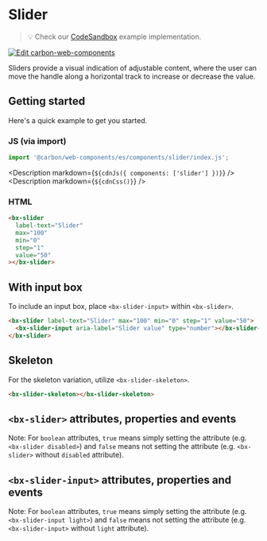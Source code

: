 
# Slider

> 💡 Check our
> [CodeSandbox](https://codesandbox.io/s/github/carbon-design-system/carbon-for-ibm-dotcom/tree/v1/packages/carbon-web-components/examples/codesandbox/basic/components/slider)
> example implementation.

[![Edit carbon-web-components](https://codesandbox.io/static/img/play-codesandbox.svg)](https://codesandbox.io/s/github/carbon-design-system/carbon-for-ibm-dotcom/tree/v1/packages/carbon-web-components/examples/codesandbox/basic/components/slider)

Sliders provide a visual indication of adjustable content, where the user can
move the handle along a horizontal track to increase or decrease the value.

## Getting started

Here's a quick example to get you started.

### JS (via import)

```javascript
import '@carbon/web-components/es/components/slider/index.js';
```

<Description markdown={`${cdnJs({ components: ['slider'] })}`} />
<Description markdown={`${cdnCss()}`} />

### HTML

```html
<bx-slider
  label-text="Slider"
  max="100"
  min="0"
  step="1"
  value="50"
></bx-slider>
```

## With input box

To include an input box, place `<bx-slider-input>` within `<bx-slider>`.

```html
<bx-slider label-text="Slider" max="100" min="0" step="1" value="50">
  <bx-slider-input aria-label="Slider value" type="number"></bx-slider-input>
</bx-slider>
```

## Skeleton

For the skeleton variation, utilize `<bx-slider-skeleton>`.

```html
<bx-slider-skeleton></bx-slider-skeleton>
```

## `<bx-slider>` attributes, properties and events

Note: For `boolean` attributes, `true` means simply setting the attribute (e.g.
`<bx-slider disabled>`) and `false` means not setting the attribute (e.g.
`<bx-slider>` without `disabled` attribute).

<Props of="bx-slider" />

## `<bx-slider-input>` attributes, properties and events

Note: For `boolean` attributes, `true` means simply setting the attribute (e.g.
`<bx-slider-input light>`) and `false` means not setting the attribute (e.g.
`<bx-slider-input>` without `light` attribute).

<Props of="bx-slider-input" />
